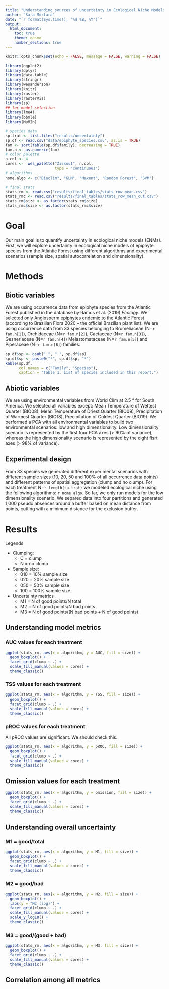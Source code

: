 ```yaml
---
title: "Understanding sources of uncertainty in Ecological Niche Models"
author: "Sara Mortara"
date: "`r format(Sys.time(), '%d %B, %Y')`"
output: 
  html_document:
    toc: true
    theme: cosmo
    number_sections: true
---
```


```r
knitr::opts_chunk$set(echo = FALSE, message = FALSE, warning = FALSE)
```

```r
library(ggplot2)
library(dplyr)
library(data.table)
library(stringr)
library(wesanderson)
library(knitr)
library(raster)
library(rasterVis)
library(sp)
## for model selection
library(lme4)
library(bbmle)
library(MuMIn)
```



```r
# species data
sp.trat <- list.files("results/uncertainty")
sp.df <- read.csv("data/epiphyte_species.csv", as.is = TRUE)
fam <- sort(table(sp.df$family), decreasing = TRUE)
fam.n <- as.numeric(fam)
# color palette
n.col <- 4
cores <-  wes_palette("Zissou1", n.col,
                      type = "continuous")
# algorithms
nome.algo <- c("Bioclim", "GLM", "Maxent", "Random Forest", "SVM")

# final stats
stats_rm <- read.csv("results/final_tables/stats_row_mean.csv")
stats_rmc <- read.csv("results/final_tables/stats_row_mean_cut.csv")
stats_rm$size <- as.factor(stats_rm$size)
stats_rmc$size <- as.factor(stats_rmc$size)
```


# Goal

Our main goal is to quantify uncertainty in ecological niche models (ENMs). First, we will explore uncertainty in ecological niche models of epiphyte species from the Atlantic Forest using different algorithms and experimental scenarios (sample size, spatial autocorrelation and dimensionality). 

# Methods

## Biotic variables

We are using occurrence data from epiphyte species from the Atlantic Forest published in the database by Ramos et al. (2019) *Ecology*. We selected only Angiosperm epiphytes endemic to the Atlantic Forest (according to Brazilian Flora 2020 -- the official Brazilian plant list). We are using occurrence data from 33 species belonging to Bromeliaceae (N=`r fam.n[1]`), Orchidaceae (N=`r fam.n[2]`), Cactaceae (N=`r fam.n[3]`), Gesneriaceae (N=`r fam.n[4]`) Melastomataceae (N=`r fam.n[5]`) and Piperaceae (N=`r fam.n[6]`) families. 

```r
sp.df$sp <- gsub("_", " ", sp.df$sp)
sp.df$sp <- paste0("*", sp.df$sp, "*")
kable(sp.df,
      col.names = c("Family", "Species"),
      caption = "Table 1. List of species included in this report.")
```


## Abiotic variables

We are using environmental variables from World Clim at 2.5 ° for South America. We selected all variables except: Mean Temperature of Wettest Quarter (BIO08), Mean Temperature of Driest Quarter (BIO09), Precipitation of Warmest Quarter (BIO18), Precipitation of Coldest Quarter (BIO19). We performed a PCA with all environmental variables to build two environmental scenarios: low and high dimensionality. Low dimensionality scenario is represented by the first four PCA axes (> 90% of variance), whereas the high dimensionality scenario is represented by the eight fisrt axes (> 98% of variance).

## Experimental design

From 33 species we generated different experimental scenarios with different sample sizes (10, 20, 50 and 100% of all occurrence data points) and different patterns of spatial aggregation (clump and no clump). For each treatment N=`r length(sp.trat)`  we modeled ecological niche using the following algorithms: `r nome.algo`. So far, we only run models for the low dimensionality scenario. We separed data into four partitions and generated 1,000 pseudo absences around a buffer based on mean distance from points, cutting with a minimum distance for the exclusion buffer. 

# Results

Legends

- Clumping:
  - C = clump
  - N = no clump

- Sample size:
  - 010 = 10% sample size
  - 020 = 20% sample size
  - 050 = 50% sample size
  - 100 = 100% sample size

- Uncertainty metrics
  - M1 = N of good points/N total
  - M2 = N of good points/N bad points
  - M3 = N of good points/(N bad points + N of good points) 
  

## Understanding model metrics

### AUC values for each treatment

```r
ggplot(stats_rm, aes(x = algorithm, y = AUC, fill = size)) +
  geom_boxplot() +
  facet_grid(clump ~ .) +
  scale_fill_manual(values = cores) +
  theme_classic()
```


### TSS values for each treatment

```r
ggplot(stats_rm, aes(x = algorithm, y = TSS, fill = size)) +
  geom_boxplot() +
  facet_grid(clump ~ .) +
  scale_fill_manual(values = cores) +
  theme_classic()
```

### pROC values for each treatment

All pROC values are significant. We should check this. 

```r
ggplot(stats_rm, aes(x = algorithm, y = pROC, fill = size)) +
  geom_boxplot() +
  facet_grid(clump ~ .) +
  scale_fill_manual(values = cores) +
  theme_classic()
```


## Omission values for each treatment

```r
ggplot(stats_rm, aes(x = algorithm, y = omission, fill = size)) +
  geom_boxplot() +
  facet_grid(clump ~ .) +
  scale_fill_manual(values = cores) +
  theme_classic()
```

## Understanding overall uncertainty

### M1 = good/total

```r
ggplot(stats_rm, aes(x = algorithm, y = M1, fill = size)) +
  geom_boxplot() +
  facet_grid(clump ~ .) +
  scale_fill_manual(values = cores) +
  theme_classic()
```

### M2 = good/bad

```r
ggplot(stats_rm, aes(x = algorithm, y = M2, fill = size)) +
  geom_boxplot() +
  labs(y = "M2 (log)") +
  facet_grid(clump ~ .) +
  scale_fill_manual(values = cores) +
  scale_y_log10() +
  theme_classic()
```

### M3 = good/(good + bad)

```r
ggplot(stats_rm, aes(x = algorithm, y = M3, fill = size)) +
  geom_boxplot() +
  facet_grid(clump ~ .) +
  scale_fill_manual(values = cores) +
  theme_classic()
```

## Correlation among all metrics



